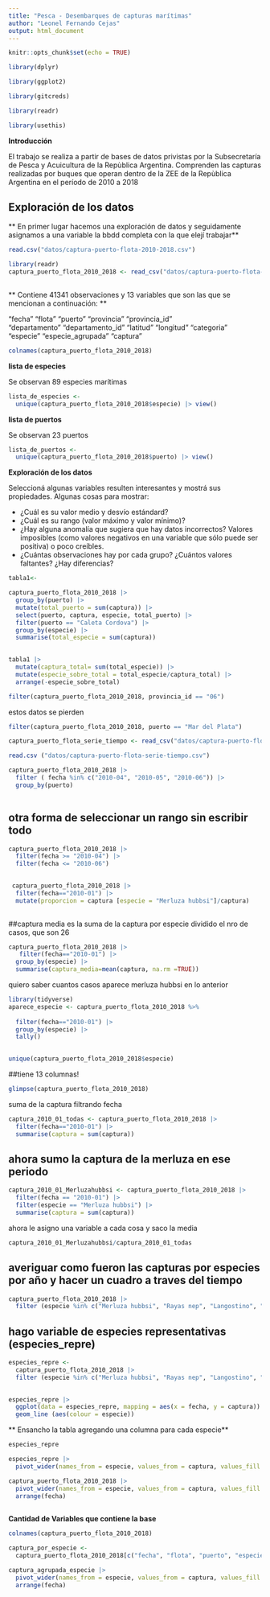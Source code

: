 ```yaml
---
title: "Pesca - Desembarques de capturas marítimas"
author: "Leonel Fernando Cejas"
output: html_document
---
```



```r
knitr::opts_chunk$set(echo = TRUE)

```


```r
library(dplyr)
```


```r
library(ggplot2)
```


```r
library(gitcreds)
```

```r
library(readr)
```


```r
library(usethis)
```






**Introducción**


El trabajo se realiza a partir de bases de datos privistas por la Subsecretaría
de Pesca y Acuicultura de la Repùblica Argentina. Comprenden las capturas 
realizadas por buques que operan dentro de la ZEE de la Repùblica Argentina en 
el período de 2010 a 2018



## Exploración de los datos

** En primer lugar hacemos una exploración de datos y seguidamente asignamos 
a una variable la bbdd completa con la que elejí trabajar**



```r
read.csv("datos/captura-puerto-flota-2010-2018.csv")
```



```r
library(readr)
captura_puerto_flota_2010_2018 <- read_csv("datos/captura-puerto-flota-2010-2018.csv") 
  

```



** Contiene 41341 observaciones y 13 variables que son las que se mencionan a continuación: **

"fecha"            "flota"            "puerto"           "provincia"        "provincia_id"    
"departamento"     "departamento_id"  "latitud"          "longitud"         "categoria"       
"especie"          "especie_agrupada" "captura"         



```r
colnames(captura_puerto_flota_2010_2018)
```



**lista de especies**

Se observan 89 especies marítimas

```r

lista_de_especies <-
  unique(captura_puerto_flota_2010_2018$especie) |> view()
```



**lista de puertos**



Se observan 23 puertos

```r

lista_de_puertos <-
  unique(captura_puerto_flota_2010_2018$puerto) |> view()

```

**Exploración de los datos**

Seleccioná algunas variables resulten interesantes y mostrá sus propiedades.
Algunas cosas para mostrar:

-   ¿Cuál es su valor medio y desvío estándard?
-   ¿Cuál es su rango (valor máximo y valor mínimo)?
-   ¿Hay alguna anomalía que sugiera que hay datos incorrectos? Valores imposibles (como valores negativos en una variable que sólo puede ser positiva) o poco creíbles.
-   ¿Cuántas observaciones hay por cada grupo? ¿Cuántos valores faltantes? ¿Hay diferencias?


```r
tabla1<-

captura_puerto_flota_2010_2018 |>
  group_by(puerto) |>
  mutate(total_puerto = sum(captura)) |> 
  select(puerto, captura, especie, total_puerto) |> 
  filter(puerto == "Caleta Cordova") |>
  group_by(especie) |>
  summarise(total_especie = sum(captura))
  
```



```r
tabla1 |> 
  mutate(captura_total= sum(total_especie)) |> 
  mutate(especie_sobre_total = total_especie/captura_total) |> 
  arrange(-especie_sobre_total)

```














```r
filter(captura_puerto_flota_2010_2018, provincia_id == "06")

```
estos datos se pierden

```r
filter(captura_puerto_flota_2010_2018, puerto == "Mar del Plata")

```

```r
captura_puerto_flota_serie_tiempo <- read_csv("datos/captura-puerto-flota-serie-tiempo.csv")
```

```r
read.csv ("datos/captura-puerto-flota-serie-tiempo.csv")
```





```r
captura_puerto_flota_2010_2018 |> 
  filter ( fecha %in% c("2010-04", "2010-05", "2010-06")) |> 
  group_by(puerto) 
  

```
## otra forma de seleccionar un rango sin escribir todo

```r
captura_puerto_flota_2010_2018 |>
  filter(fecha >= "2010-04") |>
  filter(fecha <= "2010-06")
  
```











```r
 captura_puerto_flota_2010_2018 |>
  filter(fecha=="2010-01") |>
  mutate(proporcion = captura [especie = "Merluza hubbsi"]/captura)
  

```

##captura media es la suma de la captura por especie dividido el nro de casos, que son 26



```r
captura_puerto_flota_2010_2018 |> 
   filter(fecha=="2010-01") |>
  group_by(especie) |> 
  summarise(captura_media=mean(captura, na.rm =TRUE))
```

quiero saber cuantos casos aparece merluza hubbsi en lo anterior

```r

library(tidyverse)
aparece_especie <- captura_puerto_flota_2010_2018 %>%
  
  filter(fecha=="2010-01") |>
  group_by(especie) |>
  tally()
  
```

```r
unique(captura_puerto_flota_2010_2018$especie)
```
##tiene 13 columnas!

```r

glimpse(captura_puerto_flota_2010_2018)
```

suma de la captura filtrando fecha


```r
captura_2010_01_todas <- captura_puerto_flota_2010_2018 |> 
  filter(fecha=="2010-01") |>
  summarise(captura = sum(captura))

```


## ahora sumo la captura de la merluza en ese periodo


```r
captura_2010_01_Merluzahubbsi <- captura_puerto_flota_2010_2018 |> 
  filter(fecha == "2010-01") |> 
  filter(especie == "Merluza hubbsi") |> 
  summarise(captura = sum(captura))

```

ahora le asigno una variable a cada cosa y saco la media

```r
captura_2010_01_Merluzahubbsi/captura_2010_01_todas

```
## averiguar como fueron las capturas por especies por año y hacer un cuadro a traves del tiempo




```r
captura_puerto_flota_2010_2018 |> 
  filter (especie %in% c("Merluza hubbsi", "Rayas nep", "Langostino", "Calamar Illex"))
```


## hago variable de  especies representativas (especies_repre)

```r

especies_repre <-
  captura_puerto_flota_2010_2018 |> 
  filter (especie %in% c("Merluza hubbsi", "Rayas nep", "Langostino", "Calamar Illex")) 
  

```





```r
especies_repre |> 
  ggplot(data = especies_repre, mapping = aes(x = fecha, y = captura)) + 
  geom_line (aes(colour = especie))
```





** Ensancho la tabla agregando una columna para cada especie**

```r
especies_repre


```

```r
especies_repre |> 
  pivot_wider(names_from = especie, values_from = captura, values_fill = 0)
```


```r
captura_puerto_flota_2010_2018 |>
  pivot_wider(names_from = especie, values_from = captura, values_fill = 0) |> 
  arrange(fecha)
 


```



**Cantidad de Variables que contiene la base** 

```r
colnames(captura_puerto_flota_2010_2018)
```

```r
captura_por_especie <-
  captura_puerto_flota_2010_2018[c("fecha", "flota", "puerto", "especie", "captura")]

```




```r
captura_agrupada_especie |> 
  pivot_wider(names_from = especie, values_from = captura, values_fill = 0) |> 
  arrange(fecha)
```















